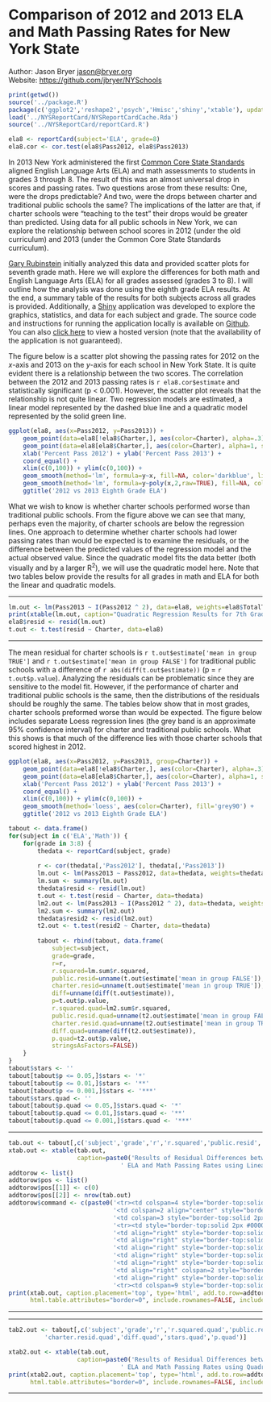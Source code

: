 Comparison of 2012 and 2013 ELA and Math Passing Rates for New York State
========================================================

Author: Jason Bryer [jason@bryer.org](mailto:jason@bryer.org)  
Website: [https://github.com/jbryer/NYSchools](https://github.com/jbryer/NYSchools)

```r
print(getwd())
source('../package.R')
package(c('ggplot2','reshape2','psych','Hmisc','shiny','xtable'), update=TRUE)
load('../NYSReportCard/NYSReportCardCache.Rda')
source('../NYSReportCard/reportCard.R')

ela8 <- reportCard(subject='ELA', grade=8)
ela8.cor <- cor.test(ela8$Pass2012, ela8$Pass2013)
```

In 2013 New York administered the first [Common Core State Standards](http://www.corestandards.org/) aligned English Language Arts (ELA) and math assessments to students in grades 3 through 8. The result of this was an almost universal drop in scores and passing rates. Two questions arose from these results: One, were the drops predictable? And two, were the drops between charter and traditional public schools the same? The implications of the latter are that, if charter schools were "teaching to the test" their drops would be greater than predicted. Using data for all public schools in New York, we can explore the relationship between school scores in 2012 (under the old curriculum) and 2013 (under the Common Core State Standards curriculum). 

[Gary Rubinstein](http://garyrubinstein.teachforus.org/2013/08/09/driven-by-data/) initially analyzed this data and provided scatter plots for seventh grade math. Here we will explore the differences for both math and English Language Arts (ELA) for all grades assessed (grades 3 to 8). I will outline how the analysis was done using the eighth grade ELA results. At the end, a summary table of the results for both subjects across all grades is provided. Additionally, a [Shiny](http://rstudio.com/shiny) application was developed to explore the graphics, statistics, and data for each subject and grade. The source code and instructions for running the application locally is available on [Github](https://github.com/jbryer/NYSchools). You can also [click here](http://spark.rstudio.com/jbryer/NYSReportCard/) to view a hosted version (note that the availability of the application is not guaranteed).

The figure below is a scatter plot showing the passing rates for 2012 on the <i>x</i>-axis and 2013 on the <i>y</i>-axis for each school in New York State. It is quite evident there is a relationship between the two scores. The correlation between the 2012 and 2013 passing rates is `r ela8.cor$estimate` and statistically significant (p < 0.001). However, the scatter plot reveals that the relationship is not quite linear. Two regression models are estimated, a linear model represented by the dashed blue line and a quadratic model represented by the solid green line.

```r
ggplot(ela8, aes(x=Pass2012, y=Pass2013)) + 
	geom_point(data=ela8[!ela8$Charter,], aes(color=Charter), alpha=.3) + 
	geom_point(data=ela8[ela8$Charter,], aes(color=Charter), alpha=1, size=2) + 
	xlab('Percent Pass 2012') + ylab('Percent Pass 2013') + 
	coord_equal() + 
	xlim(c(0,100)) + ylim(c(0,100)) +
	geom_smooth(method='lm', formula=y~x, fill=NA, color='darkblue', linetype=3) +
	geom_smooth(method='lm', formula=y~poly(x,2,raw=TRUE), fill=NA, color='darkgreen', linetype=1) +
	ggtitle('2012 vs 2013 Eighth Grade ELA')
```

What we wish to know is whether charter schools performed worse than traditional public schools. From the figure above we can see that many, perhaps even the majority, of charter schools are below the regression lines. One approach to determine whether charter schools had lower passing rates than would be expected is to examine the residuals, or the difference between the predicted values of the regression model and the actual observed value. Since the quadratic model fits the data better (both visually and by a larger R<sup>2</sup>), we will use the quadratic model here. Note that two tables below provide the results for all grades in math and ELA for both the linear and quadratic models.

<hr>
```r
lm.out <- lm(Pass2013 ~ I(Pass2012 ^ 2), data=ela8, weights=ela8$TotalTested)
print(xtable(lm.out, caption="Quadratic Regression Results for 7th Grade ELA"), type='html')
ela8$resid <- resid(lm.out)
t.out <- t.test(resid ~ Charter, data=ela8)
```
<hr>

The mean residual for charter schools is `r t.out$estimate['mean in group TRUE']` and `r t.out$estimate['mean in group FALSE']` for traditional public schools with a difference of `r abs(diff(t.out$estimate))` (p = `r t.out$p.value`). Analyzing the residuals can be problematic since they are sensitive to the model fit. However, if the performance of charter and traditional public schools is the same, then the distributions of the residuals should be roughly the same. The tables below show that in most grades, charter schools preformed worse than would be expected. The figure below includes separate Loess regression lines (the grey band is an approximate 95% confidence interval) for charter and traditional public schools. What this shows is that much of the difference lies with those charter schools that scored highest in 2012.

```r
ggplot(ela8, aes(x=Pass2012, y=Pass2013, group=Charter)) + 
	geom_point(data=ela8[!ela8$Charter,], aes(color=Charter), alpha=.3) + 
	geom_point(data=ela8[ela8$Charter,], aes(color=Charter), alpha=1, size=2) + 
	xlab('Percent Pass 2012') + ylab('Percent Pass 2013') + 
	coord_equal() + 
	xlim(c(0,100)) + ylim(c(0,100)) +
	geom_smooth(method='loess', aes(color=Charter), fill='grey90') +
	ggtitle('2012 vs 2013 Eighth Grade ELA')
```


```r
tabout <- data.frame()
for(subject in c('ELA','Math')) {
	for(grade in 3:8) {
		thedata <- reportCard(subject, grade)
		
		r <- cor(thedata[,'Pass2012'], thedata[,'Pass2013'])
		lm.out <- lm(Pass2013 ~ Pass2012, data=thedata, weights=thedata[,'TotalTested'])
		lm.sum <- summary(lm.out)
		thedata$resid <- resid(lm.out)
		t.out <- t.test(resid ~ Charter, data=thedata)
		lm2.out <- lm(Pass2013 ~ I(Pass2012 ^ 2), data=thedata, weights=thedata[,'TotalTested'])
		lm2.sum <- summary(lm2.out)
		thedata$resid2 <- resid(lm2.out)
		t2.out <- t.test(resid2 ~ Charter, data=thedata)
		
		tabout <- rbind(tabout, data.frame(
			subject=subject, 
			grade=grade, 
			r=r, 
			r.squared=lm.sum$r.squared,
			public.resid=unname(t.out$estimate['mean in group FALSE']),
			charter.resid=unname(t.out$estimate['mean in group TRUE']),
			diff=unname(diff(t.out$estimate)),
			p=t.out$p.value,
			r.squared.quad=lm2.sum$r.squared,
			public.resid.quad=unname(t2.out$estimate['mean in group FALSE']),
			charter.resid.quad=unname(t2.out$estimate['mean in group TRUE']),
			diff.quad=unname(diff(t2.out$estimate)),
			p.quad=t2.out$p.value,
			stringsAsFactors=FALSE))
	}
}
tabout$stars <- ''
tabout[tabout$p <= 0.05,]$stars <- '*'
tabout[tabout$p <= 0.01,]$stars <- '**'
tabout[tabout$p <= 0.001,]$stars <- '***'
tabout$stars.quad <- ''
tabout[tabout$p.quad <= 0.05,]$stars.quad <- '*'
tabout[tabout$p.quad <= 0.01,]$stars.quad <- '**'
tabout[tabout$p.quad <= 0.001,]$stars.quad <- '***'
```


<hr>
```r
tab.out <- tabout[,c('subject','grade','r','r.squared','public.resid','charter.resid','diff','stars','p')]
xtab.out <- xtable(tab.out,
				   caption=paste0('Results of Residual Differences between 2012 and 2013',
				   			   ' ELA and Math Passing Rates using Linear Model'))
addtorow <- list()
addtorow$pos <- list()
addtorow$pos[[1]] <- c(0)
addtorow$pos[[2]] <- nrow(tab.out)
addtorow$command <- c(paste0('<tr><td colspan=4 style="border-top:solid 2px #000000"></td>',
							 '<td colspan=2 align="center" style="border-top:solid 2px #000000">Mean of Residuals</td>',
							 '<td colspan=3 style="border-top:solid 2px #000000"></td></tr>',
							 '<tr><td style="border-top:solid 2px #000000; border-bottom:solid 2px #000000">Subject</td>',
							 '<td align="right" style="border-top:solid 2px #000000; border-bottom:solid 2px #000000">Grade</td>',
							 '<td align="right" style="border-top:solid 2px #000000; border-bottom:solid 2px #000000">Correlation</td>',
							 '<td align="right" style="border-top:solid 2px #000000; border-bottom:solid 2px #000000">R<sup>2</sup></td>',
							 '<td align="right" style="border-top:solid 2px #000000; border-bottom:solid 2px #000000">Public</td>',
							 '<td align="right" style="border-top:solid 2px #000000; border-bottom:solid 2px #000000">Charter</td>',
							 '<td align="right" colspan=2 style="border-top:solid 2px #000000; border-bottom:solid 2px #000000">Difference</td>',
							 '<td align="right" style="border-top:solid 2px #000000; border-bottom:solid 2px #000000"><i>p</i>-value</td></tr>'),
							 '<tr><td colspan=9 style="border-top:solid 2px #000000"></td></tr>')
print(xtab.out, caption.placement='top', type='html', add.to.row=addtorow,
	  html.table.attributes="border=0", include.rownames=FALSE, include.colnames=FALSE)

```
<hr>



<hr>
```r
tab2.out <- tabout[,c('subject','grade','r','r.squared.quad','public.resid.quad',
		  'charter.resid.quad','diff.quad','stars.quad','p.quad')]

xtab2.out <- xtable(tab.out,
				   caption=paste0('Results of Residual Differences between 2012 and 2013',
				   			   ' ELA and Math Passing Rates using Quadratic Model'))
print(xtab2.out, caption.placement='top', type='html', add.to.row=addtorow,
	  html.table.attributes="border=0", include.rownames=FALSE, include.colnames=FALSE)
```
<hr>



